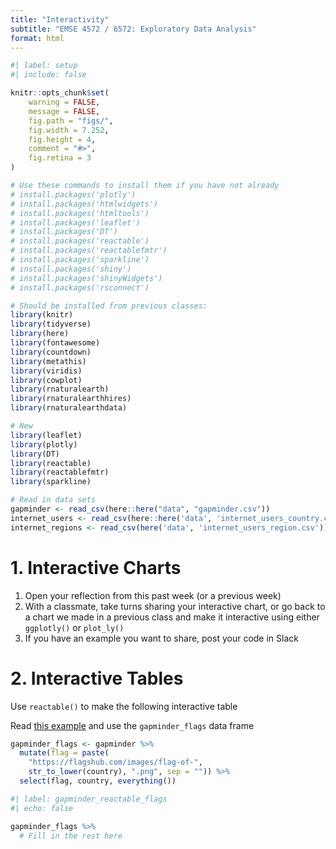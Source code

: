 ```yaml
---
title: "Interactivity"
subtitle: "EMSE 4572 / 6572: Exploratory Data Analysis"
format: html
---
```


```r
#| label: setup
#| include: false

knitr::opts_chunk$set(
    warning = FALSE,
    message = FALSE,
    fig.path = "figs/",
    fig.width = 7.252,
    fig.height = 4,
    comment = "#>",
    fig.retina = 3
)

# Use these commands to install them if you have not already
# install.packages('plotly')
# install.packages('htmlwidgets')
# install.packages('htmltools')
# install.packages('leaflet')
# install.packages('DT')
# install.packages('reactable')
# install.packages('reactablefmtr')
# install.packages('sparkline')
# install.packages('shiny')
# install.packages('shinyWidgets')
# install.packages('rsconnect')

# Should be installed from previous classes:
library(knitr)
library(tidyverse)
library(here)
library(fontawesome)
library(countdown)
library(metathis)
library(viridis)
library(cowplot)
library(rnaturalearth)
library(rnaturalearthhires)
library(rnaturalearthdata)

# New
library(leaflet)
library(plotly)
library(DT)
library(reactable)
library(reactablefmtr)
library(sparkline)

# Read in data sets
gapminder <- read_csv(here::here("data", "gapminder.csv"))
internet_users <- read_csv(here::here('data', 'internet_users_country.csv'))
internet_regions <- read_csv(here('data', 'internet_users_region.csv'))
```

# 1. Interactive Charts

1. Open your reflection from this past week (or a previous week)
2. With a classmate, take turns sharing your interactive chart, or go back to a chart we made in a previous class and make it interactive using either `ggplotly()` or `plot_ly()`
3. If you have an example you want to share, post your code in Slack



# 2. Interactive Tables

Use `reactable()` to make the following interactive table

Read [this example](https://kcuilla.github.io/reactablefmtr/articles/embed_img.html) and use the `gapminder_flags` data frame

```r
gapminder_flags <- gapminder %>%
  mutate(flag = paste(
    "https://flagshub.com/images/flag-of-",
    str_to_lower(country), ".png", sep = "")) %>%
  select(flag, country, everything())
```

```r
#| label: gapminder_reactable_flags
#| echo: false

gapminder_flags %>%
  # Fill in the rest here
```
